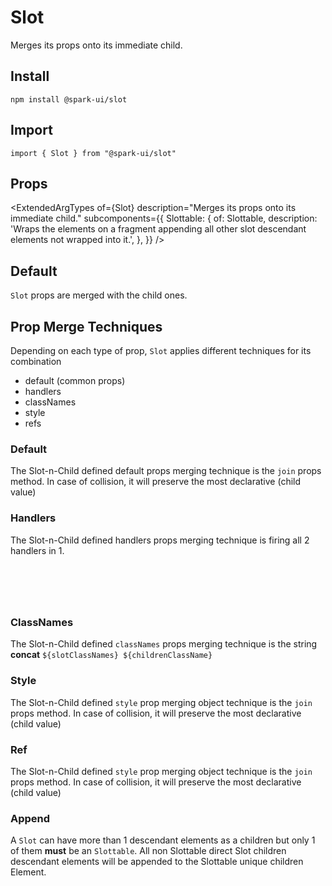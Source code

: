 
<Meta of={SlotStories} />

# Slot

Merges its props onto its immediate child.

## Install

```
npm install @spark-ui/slot
```

## Import

```
import { Slot } from "@spark-ui/slot"
```

## Props

<ExtendedArgTypes
  of={Slot}
  description="Merges its props onto its immediate child."
  subcomponents={{
    Slottable: {
      of: Slottable,
      description:
        'Wraps the elements on a fragment appending all other slot descendant elements not wrapped into it.',
    },
  }}
/>

## Default

`Slot` props are merged with the child ones.

<Canvas of={SlotStories.Default} />

## Prop Merge Techniques

Depending on each type of prop, `Slot` applies different techniques for its combination

- default (common props)
- handlers
- classNames
- style
- refs

### Default

The Slot-n-Child defined default props merging technique is the `join` props method.
In case of collision, it will preserve the most declarative (child value)

<Canvas of={SlotStories.SlotNChild} />

### Handlers

The Slot-n-Child defined handlers props merging technique is firing all 2 handlers in 1.

```js
const resultingHandler =
  ([...handlers] = []) =>
  (...handlerArgs) =>
    handlers.forEach(handler => typeof handler === 'function' && handler(...args))
```

<Canvas of={SlotStories.Handlers} />

### ClassNames

The Slot-n-Child defined `classNames` props merging technique is the string **concat** `${slotClassNames} ${childrenClassName}`

<Canvas of={SlotStories.ClassNames} />

### Style

The Slot-n-Child defined `style` prop merging object technique is the `join` props method.
In case of collision, it will preserve the most declarative (child value)

<Canvas of={SlotStories.Style} />

### Ref

The Slot-n-Child defined `style` prop merging object technique is the `join` props method.
In case of collision, it will preserve the most declarative (child value)

<Canvas of={SlotStories.Ref} />

### Append

A `Slot` can have more than 1 descendant elements as a children but only 1 of them **must** be an `Slottable`.
All non Slottable direct Slot children descendant elements will be appended to the Slottable unique children Element.

<Canvas of={SlotStories.Append} />
